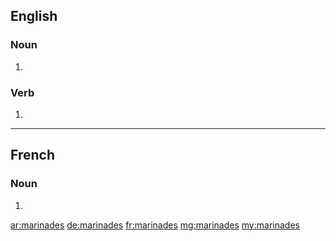 ==English==

===Noun===
{{head|en|plural}}

# {{plural of|marinade|lang=en}}

===Verb===
{{head|en}}

# {{en-third-person singular of|marinade}}

----

==French==

===Noun===
{{head|fr|plural}}

# {{plural of|marinade|lang=fr}}

[[ar:marinades]]
[[de:marinades]]
[[fr:marinades]]
[[mg:marinades]]
[[my:marinades]]